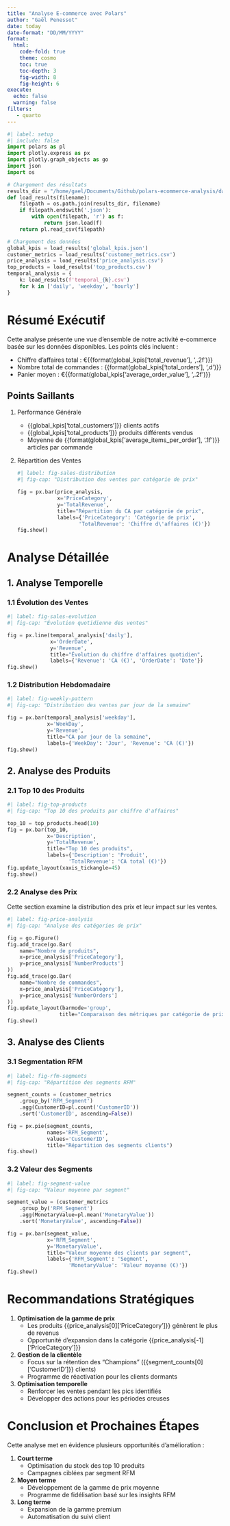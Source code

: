 ```yaml
---
title: "Analyse E-commerce avec Polars"
author: "Gaël Penessot"
date: today
date-format: "DD/MM/YYYY"
format: 
  html:
    code-fold: true
    theme: cosmo
    toc: true
    toc-depth: 3
    fig-width: 8
    fig-height: 6
execute:
  echo: false
  warning: false
filters:
   - quarto
---
```


```python
#| label: setup
#| include: false
import polars as pl
import plotly.express as px
import plotly.graph_objects as go
import json
import os

# Chargement des résultats
results_dir = "/home/gael/Documents/Github/polars-ecommerce-analysis/data/processed/report_20250119_003127/results"
def load_results(filename):
    filepath = os.path.join(results_dir, filename)
    if filepath.endswith('.json'):
        with open(filepath, 'r') as f:
            return json.load(f)
    return pl.read_csv(filepath)

# Chargement des données
global_kpis = load_results('global_kpis.json')
customer_metrics = load_results('customer_metrics.csv')
price_analysis = load_results('price_analysis.csv')
top_products = load_results('top_products.csv')
temporal_analysis = {
    k: load_results(f'temporal_{k}.csv') 
    for k in ['daily', 'weekday', 'hourly']
}
```

# Résumé Exécutif

Cette analyse présente une vue d'ensemble de notre activité e-commerce basée sur les données disponibles. Les points clés incluent :

- Chiffre d'affaires total : €{{format(global_kpis['total_revenue'], ',.2f')}}
- Nombre total de commandes : {{format(global_kpis['total_orders'], ',d')}}
- Panier moyen : €{{format(global_kpis['average_order_value'], ',.2f')}}

## Points Saillants

1. Performance Générale
   - {{global_kpis['total_customers']}} clients actifs
   - {{global_kpis['total_products']}} produits différents vendus
   - Moyenne de {{format(global_kpis['average_items_per_order'], '.1f')}} articles par commande

2. Répartition des Ventes
   ```python
   #| label: fig-sales-distribution
   #| fig-cap: "Distribution des ventes par catégorie de prix"
   
   fig = px.bar(price_analysis, 
                x='PriceCategory', 
                y='TotalRevenue',
                title="Répartition du CA par catégorie de prix",
                labels={'PriceCategory': 'Catégorie de prix', 
                       'TotalRevenue': 'Chiffre d\'affaires (€)'})
   fig.show()
   ```

# Analyse Détaillée

## 1. Analyse Temporelle

### 1.1 Évolution des Ventes
```python
#| label: fig-sales-evolution
#| fig-cap: "Évolution quotidienne des ventes"

fig = px.line(temporal_analysis['daily'], 
              x='OrderDate', 
              y='Revenue',
              title="Évolution du chiffre d'affaires quotidien",
              labels={'Revenue': 'CA (€)', 'OrderDate': 'Date'})
fig.show()
```

### 1.2 Distribution Hebdomadaire
```python
#| label: fig-weekly-pattern
#| fig-cap: "Distribution des ventes par jour de la semaine"

fig = px.bar(temporal_analysis['weekday'],
             x='WeekDay',
             y='Revenue',
             title="CA par jour de la semaine",
             labels={'WeekDay': 'Jour', 'Revenue': 'CA (€)'})
fig.show()
```

## 2. Analyse des Produits

### 2.1 Top 10 des Produits
```python
#| label: fig-top-products
#| fig-cap: "Top 10 des produits par chiffre d'affaires"

top_10 = top_products.head(10)
fig = px.bar(top_10,
             x='Description',
             y='TotalRevenue',
             title="Top 10 des produits",
             labels={'Description': 'Produit', 
                    'TotalRevenue': 'CA total (€)'})
fig.update_layout(xaxis_tickangle=45)
fig.show()
```

### 2.2 Analyse des Prix
Cette section examine la distribution des prix et leur impact sur les ventes.

```python
#| label: fig-price-analysis
#| fig-cap: "Analyse des catégories de prix"

fig = go.Figure()
fig.add_trace(go.Bar(
    name="Nombre de produits",
    x=price_analysis['PriceCategory'],
    y=price_analysis['NumberProducts']
))
fig.add_trace(go.Bar(
    name="Nombre de commandes",
    x=price_analysis['PriceCategory'],
    y=price_analysis['NumberOrders']
))
fig.update_layout(barmode='group',
                 title="Comparaison des métriques par catégorie de prix")
fig.show()
```

## 3. Analyse des Clients

### 3.1 Segmentation RFM
```python
#| label: fig-rfm-segments
#| fig-cap: "Répartition des segments RFM"

segment_counts = (customer_metrics
    .group_by('RFM_Segment')
    .agg(CustomerID=pl.count('CustomerID'))
    .sort('CustomerID', ascending=False))

fig = px.pie(segment_counts,
             names='RFM_Segment',
             values='CustomerID',
             title="Répartition des segments clients")
fig.show()
```

### 3.2 Valeur des Segments
```python
#| label: fig-segment-value
#| fig-cap: "Valeur moyenne par segment"

segment_value = (customer_metrics
    .group_by('RFM_Segment')
    .agg(MonetaryValue=pl.mean('MonetaryValue'))
    .sort('MonetaryValue', ascending=False))

fig = px.bar(segment_value,
             x='RFM_Segment',
             y='MonetaryValue',
             title="Valeur moyenne des clients par segment",
             labels={'RFM_Segment': 'Segment',
                    'MonetaryValue': 'Valeur moyenne (€)'})
fig.show()
```

# Recommandations Stratégiques

1. **Optimisation de la gamme de prix**
   - Les produits {{price_analysis[0]['PriceCategory']}} génèrent le plus de revenus
   - Opportunité d'expansion dans la catégorie {{price_analysis[-1]['PriceCategory']}}

2. **Gestion de la clientèle**
   - Focus sur la rétention des "Champions" ({{segment_counts[0]['CustomerID']}} clients)
   - Programme de réactivation pour les clients dormants

3. **Optimisation temporelle**
   - Renforcer les ventes pendant les pics identifiés
   - Développer des actions pour les périodes creuses

# Conclusion et Prochaines Étapes

Cette analyse met en évidence plusieurs opportunités d'amélioration :

1. **Court terme**
   - Optimisation du stock des top 10 produits
   - Campagnes ciblées par segment RFM

2. **Moyen terme**
   - Développement de la gamme de prix moyenne
   - Programme de fidélisation basé sur les insights RFM

3. **Long terme**
   - Expansion de la gamme premium
   - Automatisation du suivi client